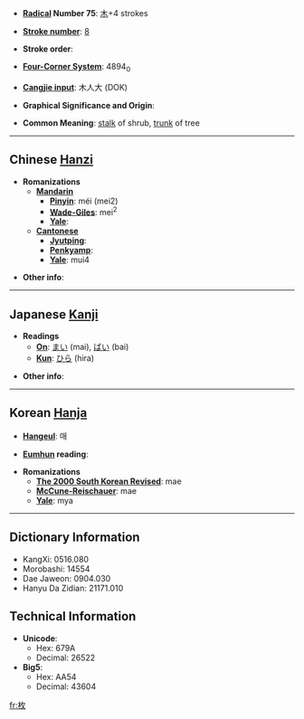 * '''[[Wiktionary:Chinese radical index| Radical]] Number 75''': [[Wiktionary:Chinese radical index 木|木]]+4 strokes

* '''[[Wiktionary:Chinese total strokes index|Stroke number]]''': [[Wiktionary:Chinese total strokes index 8|8]]

* '''Stroke order''': 

* '''[[Wiktionary:Chinese four corner index|Four-Corner System]]''': 4894<sub>0</sub>

* '''[[Wiktionary:Chinese Cangjie index|Cangjie input]]''': 木人大 (DOK)

* '''Graphical Significance and Origin''': 

* '''Common Meaning''': [[stalk]] of shrub, [[trunk]] of tree

----

== Chinese [[Hanzi]] ==

* '''Romanizations'''
** '''[[Mandarin]]'''
*** '''[[Pinyin]]''': méi (mei2)
*** '''[[Wade-Giles]]''': mei<sup>2</sup>
*** '''[[Yale]]''': 
** '''[[Cantonese]]'''
*** '''[[Jyutping]]''':
*** '''[[Penkyamp]]''': 
*** '''[[Yale]]''': mui4

* '''Other info''': 

----

== Japanese [[Kanji]] ==

* '''Readings'''
** '''[[On]]''': [[まい]] (mai), [[ばい]] (bai)
** '''[[Kun]]''': [[ひら]] (hira)

* '''Other info''':  

----

== Korean [[Hanja]] ==

* '''[[Hangeul]]''': 매

* '''[[Eumhun]] reading''': 

* '''Romanizations'''
** '''[[The 2000 South Korean Revised Romanization|The 2000 South Korean Revised]]''': mae
** '''[[McCune-Reischauer]]''': mae
** '''[[Yale]]''': mya

----

== Dictionary Information ==

* KangXi: 0516.080
* Morobashi: 14554
* Dae Jaweon: 0904.030
* Hanyu Da Zidian: 21171.010

== Technical Information ==

* '''Unicode''':
** Hex: 679A
** Decimal: 26522
* '''Big5''':
** Hex: AA54
** Decimal: 43604

[[fr:枚]]